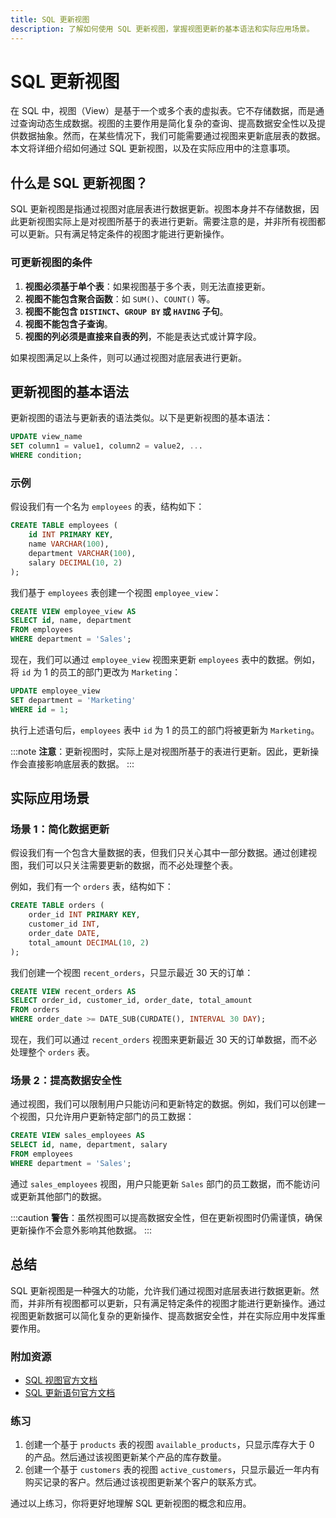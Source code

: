 ```yaml
---
title: SQL 更新视图
description: 了解如何使用 SQL 更新视图，掌握视图更新的基本语法和实际应用场景。
---
```


# SQL 更新视图

在 SQL 中，视图（View）是基于一个或多个表的虚拟表。它不存储数据，而是通过查询动态生成数据。视图的主要作用是简化复杂的查询、提高数据安全性以及提供数据抽象。然而，在某些情况下，我们可能需要通过视图来更新底层表的数据。本文将详细介绍如何通过 SQL 更新视图，以及在实际应用中的注意事项。

## 什么是 SQL 更新视图？

SQL 更新视图是指通过视图对底层表进行数据更新。视图本身并不存储数据，因此更新视图实际上是对视图所基于的表进行更新。需要注意的是，并非所有视图都可以更新。只有满足特定条件的视图才能进行更新操作。

### 可更新视图的条件

1. **视图必须基于单个表**：如果视图基于多个表，则无法直接更新。
2. **视图不能包含聚合函数**：如 `SUM()`、`COUNT()` 等。
3. **视图不能包含 `DISTINCT`、`GROUP BY` 或 `HAVING` 子句**。
4. **视图不能包含子查询**。
5. **视图的列必须是直接来自表的列**，不能是表达式或计算字段。

如果视图满足以上条件，则可以通过视图对底层表进行更新。

## 更新视图的基本语法

更新视图的语法与更新表的语法类似。以下是更新视图的基本语法：

```sql
UPDATE view_name
SET column1 = value1, column2 = value2, ...
WHERE condition;
```

### 示例

假设我们有一个名为 `employees` 的表，结构如下：

```sql
CREATE TABLE employees (
    id INT PRIMARY KEY,
    name VARCHAR(100),
    department VARCHAR(100),
    salary DECIMAL(10, 2)
);
```

我们基于 `employees` 表创建一个视图 `employee_view`：

```sql
CREATE VIEW employee_view AS
SELECT id, name, department
FROM employees
WHERE department = 'Sales';
```

现在，我们可以通过 `employee_view` 视图来更新 `employees` 表中的数据。例如，将 `id` 为 1 的员工的部门更改为 `Marketing`：

```sql
UPDATE employee_view
SET department = 'Marketing'
WHERE id = 1;
```

执行上述语句后，`employees` 表中 `id` 为 1 的员工的部门将被更新为 `Marketing`。

:::note
**注意**：更新视图时，实际上是对视图所基于的表进行更新。因此，更新操作会直接影响底层表的数据。
:::

## 实际应用场景

### 场景 1：简化数据更新

假设我们有一个包含大量数据的表，但我们只关心其中一部分数据。通过创建视图，我们可以只关注需要更新的数据，而不必处理整个表。

例如，我们有一个 `orders` 表，结构如下：

```sql
CREATE TABLE orders (
    order_id INT PRIMARY KEY,
    customer_id INT,
    order_date DATE,
    total_amount DECIMAL(10, 2)
);
```

我们创建一个视图 `recent_orders`，只显示最近 30 天的订单：

```sql
CREATE VIEW recent_orders AS
SELECT order_id, customer_id, order_date, total_amount
FROM orders
WHERE order_date >= DATE_SUB(CURDATE(), INTERVAL 30 DAY);
```

现在，我们可以通过 `recent_orders` 视图来更新最近 30 天的订单数据，而不必处理整个 `orders` 表。

### 场景 2：提高数据安全性

通过视图，我们可以限制用户只能访问和更新特定的数据。例如，我们可以创建一个视图，只允许用户更新特定部门的员工数据：

```sql
CREATE VIEW sales_employees AS
SELECT id, name, department, salary
FROM employees
WHERE department = 'Sales';
```

通过 `sales_employees` 视图，用户只能更新 `Sales` 部门的员工数据，而不能访问或更新其他部门的数据。

:::caution
**警告**：虽然视图可以提高数据安全性，但在更新视图时仍需谨慎，确保更新操作不会意外影响其他数据。
:::

## 总结

SQL 更新视图是一种强大的功能，允许我们通过视图对底层表进行数据更新。然而，并非所有视图都可以更新，只有满足特定条件的视图才能进行更新操作。通过视图更新数据可以简化复杂的更新操作、提高数据安全性，并在实际应用中发挥重要作用。

### 附加资源

- [SQL 视图官方文档](https://dev.mysql.com/doc/refman/8.0/en/views.html)
- [SQL 更新语句官方文档](https://dev.mysql.com/doc/refman/8.0/en/update.html)

### 练习

1. 创建一个基于 `products` 表的视图 `available_products`，只显示库存大于 0 的产品。然后通过该视图更新某个产品的库存数量。
2. 创建一个基于 `customers` 表的视图 `active_customers`，只显示最近一年内有购买记录的客户。然后通过该视图更新某个客户的联系方式。

通过以上练习，你将更好地理解 SQL 更新视图的概念和应用。